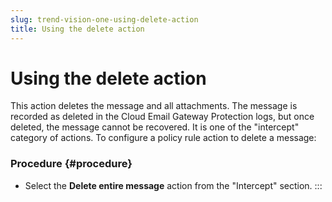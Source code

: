 ```yaml
---
slug: trend-vision-one-using-delete-action
title: Using the delete action
---
```

# Using the delete action

This action deletes the message and all attachments. The message is recorded as deleted in the Cloud Email Gateway Protection logs, but once deleted, the message cannot be recovered. It is one of the "intercept" category of actions. To configure a policy rule action to delete a message:

### Procedure {#procedure}

- Select the **Delete entire message** action from the "Intercept" section.
:::
